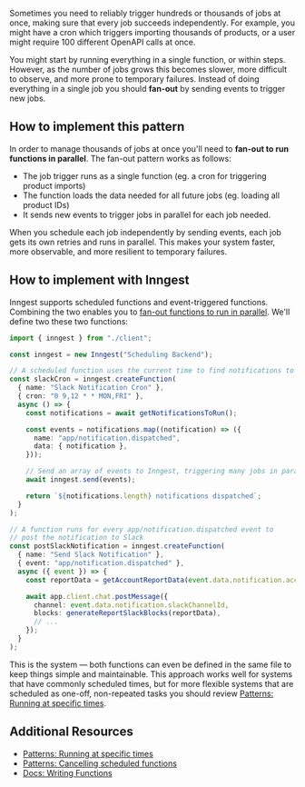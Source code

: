 Sometimes you need to reliably trigger hundreds or thousands of jobs at once, making sure that every job succeeds independently.  For example, you might have a cron which triggers importing thousands of products, or a user might require 100 different OpenAPI calls at once.

You might start by running everything in a single function, or within steps.  However, as the number of jobs grows this becomes slower, more difficult to observe, and more prone to temporary failures.  Instead of doing everything in a single job you should **fan-out** by sending events to trigger new jobs.

## How to implement this pattern

In order to manage thousands of jobs at once you'll need to **fan-out to run functions in parallel**. The fan-out pattern works as follows:

- The job trigger runs as a single function (eg. a cron for triggering product imports)
- The function loads the data needed for all future jobs (eg. loading all product IDs)
- It sends new events to trigger jobs in parallel for each job needed.

When you schedule each job independently by sending events, each job gets its own retries and runs in parallel.  This makes your system faster, more observable, and  more resilient to temporary failures.

## How to implement with Inngest

Inngest supports scheduled functions and event-triggered functions. Combining the two enables you to [fan-out functions to run in parallel](/patterns/running-functions-in-parallel?ref=patterns). We'll define two these two functions:

```typescript
import { inngest } from "./client";

const inngest = new Inngest("Scheduling Backend");

// A scheduled function uses the current time to find notifications to send
const slackCron = inngest.createFunction(
  { name: "Slack Notification Cron" },
  { cron: "0 9,12 * * MON,FRI" },
  async () => {
    const notifications = await getNotificationsToRun();

    const events = notifications.map((notification) => ({
      name: "app/notification.dispatched",
      data: { notification },
    }));

    // Send an array of events to Inngest, triggering many jobs in parallel.
    await inngest.send(events);

    return `${notifications.length} notifications dispatched`;
  }
);

// A function runs for every app/notification.dispatched event to
// post the notification to Slack
const postSlackNotification = inngest.createFunction(
  { name: "Send Slack Notification" },
  { event: "app/notification.dispatched" },
  async ({ event }) => {
    const reportData = getAccountReportData(event.data.notification.accountId);

    await app.client.chat.postMessage({
      channel: event.data.notification.slackChannelId,
      blocks: generateReportSlackBlocks(reportData),
      // ...
    });
  }
);
```

This is the system &mdash; both functions can even be defined in the same file to keep things simple and maintainable. This approach works well for systems that have commonly scheduled times, but for more flexible systems that are scheduled as one-off, non-repeated tasks you should review [Patterns: Running at specific times](/patterns/running-at-specific-times?ref=patterns).


## Additional Resources

* [Patterns: Running at specific times](/patterns/running-at-specific-times?ref=patterns)
* [Patterns: Cancelling scheduled functions](/patterns/cancelling-scheduled-functions?ref=patterns)
* [Docs: Writing Functions](/docs/functions?ref=patterns)
